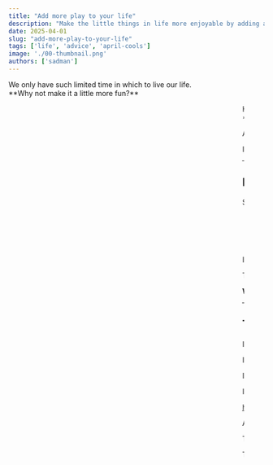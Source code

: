 ```yaml
---
title: "Add more play to your life"
description: "Make the little things in life more enjoyable by adding a little whimsy."
date: 2025-04-01
slug: "add-more-play-to-your-life"
tags: ['life', 'advice', 'april-cools']
image: './00-thumbnail.png'
authors: ['sadman']
---
```



<Callout type="info" icon="lucide:smile" classes="border-green-950/100 bg-green-100 dark:border-green-100/100 dark:bg-green-950">
  We only have such limited time in which to live our life. <br/>**Why not make it a little more fun?**
</Callout>

<figure>
<div class="w-[110%] mx-auto relative left-1/2 -translate-x-1/2">
<Marquee reviews={[
{
    name: "Grace",
    body: "I wear matching pajamas every time I change my sheets so I can have what I call fancy sleep",
},
{
    name: "thebloggess",
    body: "A friend made me joyous taxidermied raccoons out of roadkill and I create happy scenes of them on adventures using American Doll props (to the continued bafflement of my cats and husband).",
},
{
    name: "Kaitlyn Hunt",
    body: "I hold \"office hours\" every Tuesday at a local coffee shop, which means I sit on the couch and order drinks for 4-5 hours while various friends and acquaintances visit me to yap abt books and gossip.",
},
{
    name: "rene.egg",
    body: "if I want to have negative thoughts about myself I have to think them in a cockney accent",
},
{
    name: "s y d",
    body: "I say \"my lady\" whenever i walk by a mirror",
},
{
    name: "unabashedlyerin",
    body: "I teach the dog how to do things either to make them more interesting for me (\"Let me show you how to start a load of laundry\") or just to make him feel included (\"Do you remember how to make coffee, or should I walk you through it again? I know it's hard to remember since you can't practice without thumbs.\")",
},
{
    name: "Lexis",
    body: "I tell my dishes it's bath time",
},
{
    name: "Car",
    body: "I like drinking water at night out of small wooden bowls. It makes me feel like I'm being nursed back to health by spirits",
},
{
    name: "Kat",
    body: "I tell my hamster not to answer the door for anyone before I leave",
},
{
    name: "lawlessmcgee",
    body: "I wash dishes by candlelight, listening to Medieval tavern music, and pretend I'm a tavern wench.",
},
{
    name: "oi dipsh t",
    body: "\"can you hold this please\" when i set my phone on an inanimate object",
},
{
    name: "leaturnerholt",
    body: "I call my to do list my TA DA list and do jazz hands as I tick things off.",
},
{
    name: "Josie",
    body: "I say \"well good thing no one overreacted\" out loud to myself after a good cry",
},
{
    name: "caitlincc7",
    body: "Oooooh love these! I'll add one: whenever I buy something online and it asks \"is this a gift?\" I write a little gift message to myself, usually along the lines of \"you are awesome and deserve these little treats.\"",
},
{
    name: "candymandingo",
    body: "When I leave the house I always tell my dog \"no parties while I'm gone!\" And then laugh so he knows he is 100% allowed to throw parties if he wants.",
},
]} />
</div>
  <figcaption>How others add a little play to their lives.</figcaption>
</figure>

<Callout type="info" icon="lucide:dog" classes="border-amber-950/100 bg-amber-100 dark:border-amber-100/100 dark:bg-amber-950">
  **This is an [April Cools' Club](https://www.aprilcools.club/) post.** 
  
  April Cools is all about producing genuine content that's very different from your normal produced content. 
  
  I usually use this blog to write about technical topics in (software) engineering, but I'd like to take this opportunity to write something a bit more reflective.
</Callout>

---

## Most of life is boring.

Some of life can be exciting. But most of it is boring.

- Morning routines are boring (wake up, brush teeth, eat breakfast, commute to work). 
- Most of work is boring (if your day job is amazing every day of the week, then all the power to you... but more likely than not, it's far from that for most of the workday everyday). 
- Doing the dishes is boring. 
- Relaxing after work is nice. But a lot of the time it's boring.

It's different for everyone, yes, but some part of life always remains mundane. I wouldn't believe anyone who says that they enjoy every single moment of their day (if everything is enjoyable, then nothing is).

The worst part is: *it doesn't stop*. The boring parts of life continue day-in, day-out, for the rest of your adult life (the kids have it good, but they're not old enough to realize that yet).

**We spend most of our lives doing things we don't want to do.**

---

## There's nothing stopping you from making the mundane things in life more fun

I was scrolling mindlessly on Reddit the other day, going through the assortment of news, memes, and random posts from the subreddits I follow (mainly tech, local, and some hobbies), when I came across a post that (out of absolute nowhere) brightened my day.

I came across a Reddit post a few weeks ago that did something social media rarely does for me: it absolutely brightened my day.

I saved the link as soon as I opened that post, because I knew that it was something worth saving. 

I was curious and wanted to see if I could find the post from looking . I was curious and checked out the top posts in that subreddit too. well, turns out that post already became the all-time top post in that subreddit in less than a month. Go figure. Just goes to show that everyone is looking for a little more whimsy in their life.

https://www.reddit.com/r/justgalsbeingchicks/comments/1izgy5a/you_gotta_make_sht_whimsical_sometimes/

<Callout type="info">
  As I formally begin ECE496 in September 2025, I'll be updating this timeline with more specific dates, along with experiences and any tips I have for future students taking the course.
</Callout>


The engineering capstone design project course (ECE496) is arguably the most important course you'll take in your entire undergrad at UofT Engineering, let alone in your final year. It's a year-long course that runs from September to April and is an opportunity for you to work on a real-world engineering project from idea formation to (hopefully) a working established prototype.

There's not much information available online about what the course is actually like, so I've decided to share a comprehensive timeline of what the ECE496 experience is like from my 4th year of engineering undergrad.
